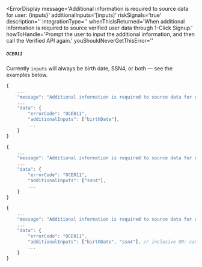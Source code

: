 
<ErrorDisplay
  message='Additional information is required to source data for user: {inputs}'
  additionalInputs='[inputs]'
  riskSignals='true'
  description=''
  integrationType=''
  whenThisIsReturned='When additional information is required to source verified user data through 1-Click Signup.' 
  howToHandle='Prompt the user to input the additional information, and then call the Verified API again.'
  youShouldNeverGetThisError=''
>
  ##### `OCE011`
</ErrorDisplay>

<OCE011InclusiveOrAdmonition/>

Currently `inputs` will always be birth date, SSN4, or both — see the examples below.

<BirthDateOverSsn4Admonition/>

```typescript title="Example: Birth Date Only"
{
    ...
    "message": "Additional information is required to source data for user: birthDate"
    ...
    "data": {
        "errorCode": "OCE011",
        "additionalInputs": ["birthDate"],
        ...
    }
}
```

```typescript title="Example: SSN4 Only"
{
    ...
    "message": "Additional information is required to source data for user: ssn4"
    ...
    "data": {
        "errorCode": "OCE011",
        "additionalInputs": ["ssn4"],
        ...
    }
}
```

```typescript title="Example: Both Birth Date and SSN4"
{
    ...
    "message": "Additional information is required to source data for user: birthDate, ssn4"
    ...
    "data": {
        "errorCode": "OCE011",
        "additionalInputs": ["birthDate", "ssn4"], // inclusive OR: can pass either or both in next call
        ...
    }
}
```